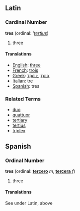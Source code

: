 ==Latin==
===Cardinal Number===
'''tres''' (ordinal: '''[[tertius]]'')

# three

====Translations====

*[[English]]: [[three]]
*[[French]]: [[trois]]
*[[Greek]]: [[τρείς]], [[τρία]]
*[[Italian]]: [[tre]]
*[[Spanish]]: tres

===Related Terms===
*[[duo]]
*[[quattuor]]
*[[tertiary]]
*[[tertius]]
*[[triplex]]

==Spanish==
===Ordinal Number===
'''tres''' (ordinal: '''[[tercero]]''' ''m'', '''[[tercera]]''' ''f'')

# three

====Translations====
See under Latin, above